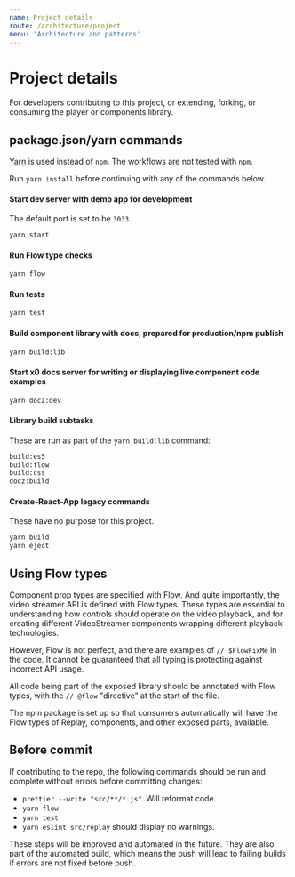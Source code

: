 ```yaml
---
name: Project details
route: /architecture/project
menu: 'Architecture and patterns'
---
```


# Project details

For developers contributing to this project, or extending, forking, or consuming the player or components library.

## package.json/yarn commands

[Yarn](https://yarnpkg.com/) is used instead of `npm`. The workflows are not tested with `npm`.

Run `yarn install` before continuing with any of the commands below.

#### Start dev server with demo app for development

The default port is set to be `3033`.

```sh
yarn start
```

#### Run Flow type checks

```sh
yarn flow
```

#### Run tests

```sh
yarn test
```

#### Build component library with docs, prepared for production/npm publish

```sh
yarn build:lib
```

#### Start x0 docs server for writing or displaying live component code examples

```sh
yarn docz:dev
```

#### Library build subtasks

These are run as part of the `yarn build:lib` command:

```sh
build:es5
build:flow
build:css
docz:build
```

#### Create-React-App legacy commands

These have no purpose for this project.

```sh
yarn build
yarn eject
```

## Using Flow types

Component prop types are specified with Flow. And quite importantly, the video streamer API is defined with Flow types. These types are essential to understanding how controls should operate on the video playback, and for creating different VideoStreamer components wrapping different playback technologies.

However, Flow is not perfect, and there are examples of `// $FlowFixMe` in the code. It cannot be guaranteed that all typing is protecting against incorrect API usage.

All code being part of the exposed library should be annotated with Flow types, with the `// @flow` "directive" at the start of the file.

The npm package is set up so that consumers automatically will have the Flow types of Replay, components, and other exposed parts, available.

## Before commit

If contributing to the repo, the following commands should be run and complete without errors before committing changes:

* `prettier --write "src/**/*.js"`. Will reformat code.
* `yarn flow`
* `yarn test`
* `yarn eslint src/replay` should display no warnings.

These steps will be improved and automated in the future. They are also part of the automated build, which means the push will lead to failing builds if errors are not fixed before push.